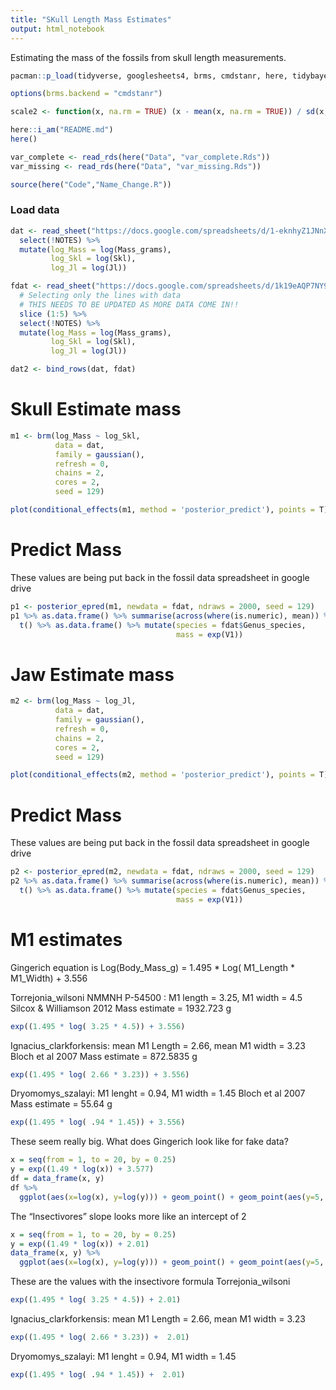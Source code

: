 ```yaml
---
title: "SKull Length Mass Estimates"
output: html_notebook
---
```


Estimating the mass of the fossils from skull length measurements.

```r

pacman::p_load(tidyverse, googlesheets4, brms, cmdstanr, here, tidybayes, patchwork, glue)

options(brms.backend = "cmdstanr")

scale2 <- function(x, na.rm = TRUE) (x - mean(x, na.rm = TRUE)) / sd(x, na.rm)

here::i_am("README.md")
here()

var_complete <- read_rds(here("Data", "var_complete.Rds"))
var_missing <- read_rds(here("Data", "var_missing.Rds"))

source(here("Code","Name_Change.R"))
```
### Load data  

```r
dat <- read_sheet("https://docs.google.com/spreadsheets/d/1-eknhyZ1JNnXqhg2kViyzVntC8NGZvILQX-aQQb1Jvk/edit#gid=325036460", na = c("NA", "?", "")) %>%
  select(!NOTES) %>% 
  mutate(log_Mass = log(Mass_grams),
         log_Skl = log(Skl),
         log_Jl = log(Jl))

fdat <- read_sheet("https://docs.google.com/spreadsheets/d/1k19eAQP7NY9kjht8HfhcJNJ-jtYK10qlsdLi4i38tVc/edit#gid=0", na = c("NA", "?", "")) %>% 
  # Selecting only the lines with data
  # THIS NEEDS TO BE UPDATED AS MORE DATA COME IN!!
  slice (1:5) %>% 
  select(!NOTES) %>% 
  mutate(log_Mass = log(Mass_grams),
         log_Skl = log(Skl),
         log_Jl = log(Jl))

dat2 <- bind_rows(dat, fdat)
```

# Skull Estimate mass  

```r
m1 <- brm(log_Mass ~ log_Skl,
          data = dat,
          family = gaussian(),
          refresh = 0,
          chains = 2,
          cores = 2,
          seed = 129)
```

```r
plot(conditional_effects(m1, method = 'posterior_predict'), points = T)
```




# Predict Mass

These values are being put back in the fossil data spreadsheet in google drive

```r
p1 <- posterior_epred(m1, newdata = fdat, ndraws = 2000, seed = 129)
p1 %>% as.data.frame() %>% summarise(across(where(is.numeric), mean)) %>% 
  t() %>% as.data.frame() %>% mutate(species = fdat$Genus_species,
                                     mass = exp(V1))
```

# Jaw Estimate mass  

```r
m2 <- brm(log_Mass ~ log_Jl,
          data = dat,
          family = gaussian(),
          refresh = 0,
          chains = 2,
          cores = 2,
          seed = 129)
```

```r
plot(conditional_effects(m2, method = 'posterior_predict'), points = T)
```




# Predict Mass

These values are being put back in the fossil data spreadsheet in google drive

```r
p2 <- posterior_epred(m2, newdata = fdat, ndraws = 2000, seed = 129)
p2 %>% as.data.frame() %>% summarise(across(where(is.numeric), mean)) %>% 
  t() %>% as.data.frame() %>% mutate(species = fdat$Genus_species,
                                     mass = exp(V1))
```



# M1 estimates

Gingerich equation is Log(Body_Mass_g) = 1.495 * Log( M1_Length * M1_Width) + 3.556

Torrejonia_wilsoni  NMMNH P-54500 : M1 length = 3.25, M1 width = 4.5  
Silcox & Williamson 2012
Mass estimate = 1932.723 g
```r
exp((1.495 * log( 3.25 * 4.5)) + 3.556)
```

Ignacius_clarkforkensis: mean M1 Length = 2.66, mean M1 width = 3.23
Bloch et al 2007
Mass estimate = 872.5835 g
```r
exp((1.495 * log( 2.66 * 3.23)) + 3.556)
```

Dryomomys_szalayi: M1 lenght = 0.94, M1 width = 1.45
Bloch et al 2007
Mass estimate = 55.64 g

```r
exp((1.495 * log( .94 * 1.45)) + 3.556)
```

These seem really big. 
What does Gingerich look like for fake data?

```r
x = seq(from = 1, to = 20, by = 0.25)
y = exp((1.49 * log(x)) + 3.577)
df = data_frame(x, y) 
df %>% 
  ggplot(aes(x=log(x), y=log(y))) + geom_point() + geom_point(aes(y=5, x=2))
```

The "Insectivores" slope looks more like an intercept of 2

```r
x = seq(from = 1, to = 20, by = 0.25)
y = exp((1.49 * log(x)) + 2.01)
data_frame(x, y) %>% 
  ggplot(aes(x=log(x), y=log(y))) + geom_point() + geom_point(aes(y=5, x=2))
```


These are the values with the insectivore formula
Torrejonia_wilsoni 
```r
exp((1.495 * log( 3.25 * 4.5)) + 2.01)
```

Ignacius_clarkforkensis: mean M1 Length = 2.66, mean M1 width = 3.23

```r
exp((1.495 * log( 2.66 * 3.23)) +  2.01)
```

Dryomomys_szalayi: M1 lenght = 0.94, M1 width = 1.45

```r
exp((1.495 * log( .94 * 1.45)) +  2.01)
```

